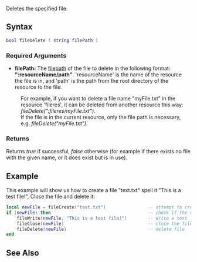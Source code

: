 
{{Server client function}}
Deletes the specified file.

==Syntax==
<syntaxhighlight lang="lua">
bool fileDelete ( string filePath )
</syntaxhighlight>
{{OOP|This function is a static function underneath the File class.|[[/File.md|File]].delete}}

===Required Arguments===
*'''filePath:''' The [[/filepath.md|filepath]] of the file to delete in the following format: '''":resourceName/path"'''. 'resourceName' is the name of the resource the file is in, and 'path' is the path from the root directory of the resource to the file.
:For example, if you want to delete a file name "myFile.txt" in the resource 'fileres', it can be deleted from another resource this way: ''fileDelete(":fileres/myFile.txt")''.
:If the file is in the current resource, only the file path is necessary, e.g. ''fileDelete("myFile.txt")''.

===Returns===
Returns ''true'' if successful, ''false'' otherwise (for example if there exists no file with the given name, or it does exist but is in use).

==Example==
This example will show us how to create a file "text.txt" spell it "This is a test file!", Close the file and delete it:
<syntaxhighlight lang="lua">
local newFile = fileCreate("test.txt")                -- attempt to create a new file
if (newFile) then                                     -- check if the creation succeeded
    fileWrite(newFile, "This is a test file!")        -- write a text line
    fileClose(newFile)                                -- close the file once you're done with it
    fileDelete(newFile)                               -- delete file
end
</syntaxhighlight>

==See Also==
{{File_functions}}
